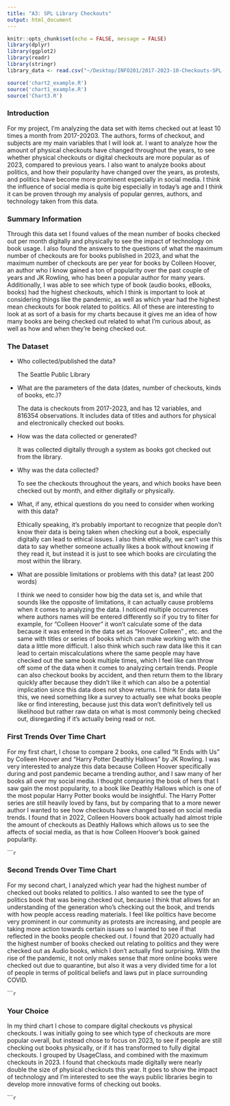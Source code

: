 ```yaml
---
title: "A3: SPL Library Checkouts"
output: html_document
---
```

```r
knitr::opts_chunk$set(echo = FALSE, message = FALSE)
library(dplyr)
library(ggplot2)
library(readr)
library(stringr)
library_data <- read.csv("~/Desktop/INFO201/2017-2023-10-Checkouts-SPL-Data.csv", stringsAsFactors = FALSE)

source('chart2_example.R')
source('chart1_example.R')
source('Chart3.R')
```

### Introduction

For my project, I'm analyzing the data set with items checked out at least 10 times a month from 2017-20203. The authors, forms of checkout, and subjects are my main variables that I will look at. I want to analyze how the amount of physical checkouts have changed throughout the years, to see whether physical checkouts or digital checkouts are more popular as of 2023, compared to previous years. I also want to analyze books about politics, and how their popularity have changed over the years, as protests, and politics have become more prominent especially in social media. I think the influence of social media is quite big especially in today's age and I think it can be proven through my analysis of popular genres, authors, and technology taken from this data. 

### Summary Information

Through this data set I found values of the mean number of books checked out per month digitally and physically to see the impact of technology on book usage. I also found the answers to the questions of what the maximum number of checkouts are for books published in 2023, and what the maximum number of checkouts are per year for books by Colleen Hoover, an author who I know gained a ton of popularity over the past couple of years and JK Rowling, who has been a popular author for many years. Additionally, I was able to see which type of book (audio books, eBooks, books) had the highest checkouts, which I think is important to look at considering things like the pandemic, as well as which year had the highest mean checkouts for book related to politics. All of these are interesting to look at as sort of a basis for my charts because it gives me an idea of how many books are being checked out related to what I’m curious about, as well as how and when they’re being checked out.


### The Dataset

- Who collected/published the data?  
  
  The Seattle Public Library
  
- What are the parameters of the data (dates, number of checkouts, kinds of books, etc.)?
  
  The data is checkouts from 2017-2023, and has 12 variables, and 816354 observations. It includes data of titles and authors for physical and electronically checked out books. 
  
- How was the data collected or generated?
  
  It was collected digitally through a system as books got checked out from the library.  
  
- Why was the data collected?  
  
  To see the checkouts throughout the years, and which books have been checked out by month, and either digitally or physically. 

- What, if any, ethical questions do you need to consider when working with this data?
  
  Ethically speaking, it's probably important to recognize that people don't know their data is being taken when checking out a book, especially digitally can lead to ethical issues. I also think ethically, we can't use this data to say whether someone actually likes a book without knowing if they read it, but instead it is just to see which books are circulating the most within the library. 
  
- What are possible limitations or problems with this data?   (at least 200 words)
  
  I think we need to consider how big the data set is, and while that sounds like the opposite of limitations, it can actually cause problems when it comes to analyzing the data. I noticed multiple occurrences where authors names will be entered differently so if you try to filter for example, for "Colleen Hoover" it won't calculate some of the data because it was entered in the data set as "Hoover Colleen" , etc. and the same with titles or series of books which can make working with the data a little more difficult. I also think which such raw data like this it can lead to certain miscalculations where the same people may have checked out the same book multiple times, which I feel like can throw off some of the data when it comes to analyzing certain trends. People can also checkout books by accident, and then return them to the library quickly after because they didn’t like it which can also be a potential implication since this data does not show returns. I think for data like this, we need something like a survey to actually see what books people like or find interesting, because just this data won’t definitively tell us likelihood but rather raw data on what is most commonly being checked out, disregarding if it’s actually being read or not. 

### First Trends Over Time Chart

For my first chart, I chose to compare 2 books, one called "It Ends with Us" by Colleen Hoover and "Harry Potter Deathly Hallows" by JK Rowling. I was very interested to analyze this data because Colleen Hoover specifically during and post pandemic became a trending author, and I saw many of her books all over my social media. I thought comparing the book of hers that I saw gain the most popularity, to a book like Deathly Hallows which is one of the most popular Harry Potter books would be insightful. The Harry Potter series are still heavily loved by fans, but by comparing that to a more newer author I wanted to see how checkouts have changed based on social media trends. I found that in 2022, Colleen Hoovers book actually had almost triple the amount of checkouts as Deathly Hallows which allows us to see the affects of social media, as that is how Colleen Hoover's book gained popularity. 

``````r
```

### Second Trends Over Time Chart

For my second chart, I analyzed which year had the highest number of checked out books related to politics. I also wanted to see the type of politics book that was being checked out, because I think that allows for an understanding of the generation who's checking out the book, and trends with how people access reading materials. I feel like politics have become very prominent in our community as protests are increasing, and people are taking more action towards certain issues so I wanted to see if that reflected in the books people checked out. I found that 2020 actually had the highest number of books checked out relating to politics and they were checked out as Audio books, which I don't actually find surprising. With the rise of the pandemic, it not only makes sense that more online books were checked out due to quarantine, but also it was a very divided time for a lot of people in terms of political beliefs and laws put in place surrounding COVID.


``````r
```

### Your Choice

In my third chart I chose to compare digital checkouts vs physical checkouts. I was initially going to see which type of checkouts are more popular overall, but instead chose to focus on 2023, to see if people are still checking out books physically, or if it has transformed to fully digital checkouts. I grouped by UsageClass, and combined with the maximum checkouts in 2023. I found that checkouts made digitally were nearly double the size of physical checkouts this year. It goes to show the impact of technology and I'm interested to see the ways public libraries begin to develop more innovative forms of checking out books. 

``````r
```


